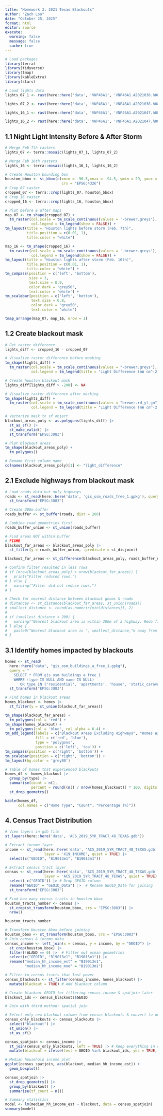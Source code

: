 ```yaml
---
title: "Homework 3: 2021 Texas Blackouts"
author: "Zach Loo"
date: "October 25, 2025"
format: html
editor: source
execute:
  warning: false
  message: false
  cache: true
---
```


```r
# Load packages
library(terra)
library(tidyverse)
library(tmap)
library(kableExtra)
library(stars)
```

```r
# Load lights data
lights_07_1 <- rast(here::here('data', 'VNP46A1', 'VNP46A1.A2021038.h08v05.001.2021039064328.tif'))

lights_07_2 <- rast(here::here('data', 'VNP46A1', 'VNP46A1.A2021038.h08v06.001.2021039064329.tif'))

lights_16_1 <- rast(here::here('data', 'VNP46A1', 'VNP46A1.A2021047.h08v05.001.2021048091106.tif'))

lights_16_2 <- rast(here::here('data', 'VNP46A1', 'VNP46A1.A2021047.h08v06.001.2021048091105.tif'))

```

## 1.1 Night Light Intensity Before & After Storm

```r
# Merge Feb 7th rasters
lights_07 <- terra::mosaic(lights_07_1, lights_07_2)

# Merge Feb 16th rasters
lights_16 <- terra::mosaic(lights_16_1, lights_16_2)
```

```r
# Create Houston bounding box
houston_bbox <- st_bbox(c(xmin = -96.5,xmax = -94.5, ymin = 29, ymax = 30.5),
                          crs = "EPSG:4326")
# Crop 07 raster
cropped_07 <- terra::crop(lights_07, houston_bbox)
# Crop 16 raster
cropped_16 <- terra::crop(lights_16, houston_bbox)
```

```r
# Plot before & after maps
map_07 <- tm_shape(cropped_07) +
  tm_raster(col.scale = tm_scale_continuous(values = '-brewer.greys'),
            col.legend = tm_legend(show = FALSE)) +
tm_layout(title = "Houston lights before storm (Feb. 7th)",
          title.position = c(0.01, 1),
          title.color = "white")

map_16 <- tm_shape(cropped_16) +
  tm_raster(col.scale = tm_scale_continuous(values = '-brewer.greys'),
            col.legend = tm_legend(show = FALSE)) +
tm_layout(title = "Houston lights after storm (Feb. 16th)",
          title.position = c(0.01, 1),
          title.color = "white") +
tm_compass(position = c('left', 'bottom'),
           size = 3,
           text.size = 0.9,
           color.dark = 'grey50',
           text.color = 'white') +
tm_scalebar(position = c('left', 'bottom'),
            text.size = 0.8,
            color.dark = 'grey50',
            text.color = 'white')

tmap_arrange(map_07, map_16, nrow = 1)
```

## 1.2 Create blackout mask

```r
# Get raster difference
lights_diff <- cropped_16 - cropped_07
```

```r
# Visualize raster difference before masking
tm_shape(lights_diff) +
  tm_raster(col.scale = tm_scale_continuous(values = "-brewer.greys"),
            col.legend = tm_legend(title = "Light Difference (nW cm^-2 sr-1)"))
```

```r
# Create houston blackout mask
lights_diff[lights_diff > -200] <- NA
```

```r
# Visualize raster difference after masking
tm_shape(lights_diff) +
  tm_raster(col.scale = tm_scale_continuous(values = "brewer.rd_yl_gn"),
            col.legend = tm_legend(title = "Light Difference (nW cm^-2 sr-1)"))

```

```r
# Vectorize mask to sf object
blackout_areas_poly <- as.polygons(lights_diff) |> 
  st_as_sf() |> 
  st_make_valid() |> 
  st_transform("EPSG:3083")

# Plot blackout areas
tm_shape(blackout_areas_poly) +
  tm_polygons()

# Rename first column name
colnames(blackout_areas_poly)[1] <- "light_difference"
```

## 2.1 Exclude highways from blackout mask

```r
# Load roads data but only highways
roads <- st_read(here::here('data', 'gis_osm_roads_free_1.gpkg'), query = "SELECT * FROM gis_osm_roads_free_1 WHERE fclass='motorway'", quiet = TRUE) |> 
  st_transform("EPSG:3083")
```

```r
# Create 200m buffer
roads_buffer <- st_buffer(roads, dist = 200)
```

```r
# Combine road geometries first
roads_buffer_union <- st_union(roads_buffer)

# Find areas NOT within buffer
# FIXME
blackout_far_areas <- blackout_areas_poly |> 
  st_filter(y = roads_buffer_union, .predicate = st_disjoint)

blackout_far_areas <- st_difference(blackout_areas_poly, roads_buffer_union)

# Confirm filter resulted in less rows
# if (nrow(blackout_areas_poly) > nrow(blackout_far_areas)) {
#   print("Filter reduced rows.")
# } else {
#   warning("Filter did not reduce rows.")
# }
```

```r
# Check for nearest distance between blackout geoms & roads
# distances <- st_distance(blackout_far_areas, st_union(roads))
# smallest_distance <- round(as.numeric(min(distances)), 2)
# 
# if (smallest_distance < 200) {
#   warning("Nearest blackout area is within 200m of a highway. Redo filter.")
# } else {
#   paste0("Nearest blackout area is ", smallest_distance,"m away from a highway. Filter worked.")
# }
```

## 3.1 Identify homes impacted by blackouts
```r
homes <- st_read(
  here::here("data", "gis_osm_buildings_a_free_1.gpkg"),
  query = "
    SELECT * FROM gis_osm_buildings_a_free_1
    WHERE (type IS NULL AND name IS NULL)
       OR type IN ('residential', 'apartments', 'house', 'static_caravan', 'detached')", quiet = TRUE) |> 
  st_transform("EPSG:3083")
```

```r
# Find homes in blackout areas
homes_blackout <- homes |> 
  st_filter(y = st_union(blackout_far_areas)) 
```

```r

tm_shape(blackout_far_areas) +
  tm_polygons(col = 'red') +
tm_shape(homes_blackout) +
  tm_polygons(col = 'blue', col_alpha = 0.4) +
tm_add_legend(labels = c("Blackout Areas Excluding Highways", "Homes Within Blackout Areas"),
              fill = c('red', 'blue'),
              type = 'polygons',
              position = c('left', 'top')) +
tm_compass(position = c('right', 'bottom')) +
tm_scalebar(position = c('right', 'bottom')) +
tm_layout(bg.color = 'grey80')
```

```r
# Table of homes that experienced blackouts
homes_df <- homes_blackout |> 
  group_by(type) |> 
  summarise(count = n(),
            percent = round((n() / nrow(homes_blackout)) * 100, digits = 2)) |> 
  st_drop_geometry()

kable(homes_df, 
      col.names = c("Home Type", "Count", "Percentage (%)"))
```

## 4. Census Tract Distribution

```r
# View layers in gdb file
st_layers(here::here('data', 'ACS_2019_5YR_TRACT_48_TEXAS.gdb'))

# Extract income layer
income <- st_read(here::here('data', 'ACS_2019_5YR_TRACT_48_TEXAS.gdb'),
                  layer = 'X19_INCOME', quiet = TRUE) |> 
  select(c("GEOID", "B19013e1", "B19013m1")) 

# Extract census tract layer
census <- st_read(here::here('data', 'ACS_2019_5YR_TRACT_48_TEXAS.gdb'),
                  layer = 'ACS_2019_5YR_TRACT_48_TEXAS', quiet = TRUE) |> 
  select(-c("GEOID")) |> # Drop GEOID column
  rename("GEOID" = "GEOID_Data") |>  # Rename GEOID_Data for joining
  st_transform("EPSG:3083")
```

```r
# Find how many census tracts in houston bbox
houston_tracts_number <- census |> 
  st_crop(st_transform(houston_bbox, crs = "EPSG:3083")) |> 
  nrow()

houston_tracts_number
```


```r
# Transform Houston bbox before joining
houston_bbox <- st_transform(houston_bbox, crs = "EPSG:3083")
# Join census & income data
census_income <- left_join(x = census, y = income, by = "GEOID") |> 
  st_crop(houston_bbox) |> 
  filter(!ALAND == 0) |>  # Filter out ocean geometries
  select(c("GEOID", "B19013e1", "B19013m1")) |> 
  rename("median_hh_income_est" = "B19013e1",
         "median_hh_income_moe" = "B19013m1")
```

```r
# Filter to census tracts that lost power
census_blackouts <- st_filter(census_income, homes_blackout) |> 
  mutate(blackout = TRUE) # Add blackout column

# Create blackout GEOID for filtering census_income & spatjoin later
blackout_ids <- census_blackouts$GEOID
```

```r
# Join with third method: spatial join

# Select only new blackout column from census blackouts & convert to union before rejoining
census_only_blackouts <- census_blackouts |> 
  select("blackout") |> 
  st_union() |> 
  st_as_sf()

census_spatjoin <- census_income |> 
  st_join(census_only_blackouts, left = TRUE) |> # Keep everything in census_income
  mutate(blackout = ifelse(test = GEOID %in% blackout_ids, yes = TRUE, no = FALSE))
```


```r
# Median household income plot
ggplot(census_spatjoin, aes(blackout, median_hh_income_est)) +
  geom_boxplot()
```

```r
census_spatjoin |> 
  st_drop_geometry() |> 
  group_by(blackout) |> 
  summarise(tf_count = n())
```

```r
# Summary statistics
model <- lm(median_hh_income_est ~ blackout, data = census_spatjoin)
summary(model)
```

